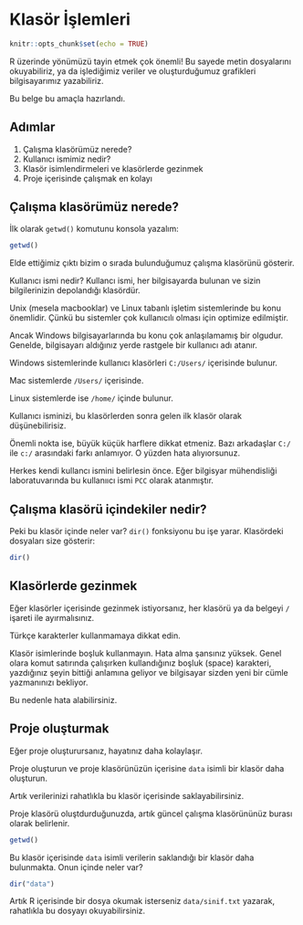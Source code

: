 # Klasör İşlemleri {#sec-klasor}

```r
knitr::opts_chunk$set(echo = TRUE)
```

R üzerinde yönümüzü tayin etmek çok önemli! Bu sayede metin dosyalarını okuyabiliriz, ya da işlediğimiz veriler ve oluşturduğumuz grafikleri bilgisayarımız yazabiliriz.

Bu belge bu amaçla hazırlandı.

## Adımlar

1. Çalışma klasörümüz nerede?
2. Kullanıcı ismimiz nedir?
3. Klasör isimlendirmeleri ve klasörlerde gezinmek
4. Proje içerisinde çalışmak en kolayı

## Çalışma klasörümüz nerede?

İlk olarak `getwd()` komutunu konsola yazalım:

```r
getwd()
```

Elde ettiğimiz çıktı bizim o sırada bulunduğumuz çalışma klasörünü gösterir.

Kullanıcı ismi nedir? Kullancı ismi, her bilgisayarda bulunan ve sizin bilgilerinizin depolandığı klasördür.

Unix (mesela macbooklar) ve Linux tabanlı  işletim sistemlerinde bu konu önemlidir. Çünkü bu sistemler çok kullanıcılı olması için optimize edilmiştir.

Ancak Windows bilgisayarlarında bu konu çok anlaşılamamış bir olgudur. Genelde, bilgisayarı aldığınız yerde rastgele bir kullanıcı adı atanır. 

Windows sistemlerinde kullanıcı klasörleri `C:/Users/` içerisinde bulunur.

Mac sistemlerde `/Users/` içerisinde.

Linux sistemlerde ise `/home/` içinde bulunur.

Kullanıcı isminizi, bu klasörlerden sonra gelen ilk klasör olarak düşünebilirisiz.

Önemli nokta ise, büyük küçük harflere dikkat etmeniz. Bazı arkadaşlar `C:/` ile `c:/` arasındaki farkı anlamıyor. O yüzden hata alıyıorsunuz.

Herkes kendi kullancı ismini belirlesin önce. Eğer bilgisyar mühendisliği laboratuvarında bu kullanııcı ismi `PCC` olarak atanmıştır.

## Çalışma klasörü içindekiler nedir?

Peki bu klasör içinde neler var? `dir()` fonksiyonu bu işe yarar. Klasördeki dosyaları size gösterir:

```r
dir()
```

## Klasörlerde gezinmek

Eğer klasörler içerisinde gezinmek istiyorsanız, her klasörü ya da belgeyi `/` işareti ile ayırmalısınız.

Türkçe karakterler kullanmamaya dikkat edin.

Klasör isimlerinde boşluk kullanmayın. Hata alma şansınız yüksek. Genel olara komut satırında çalışırken kullandığınız boşluk (space) karakteri, yazdığınız şeyin bittiği anlamına geliyor ve bilgisayar sizden yeni bir cümle yazmanınızı bekliyor.

Bu nedenle hata alabilirsiniz.

## Proje oluşturmak

Eğer proje oluşturursanız, hayatınız daha kolaylaşır.

Proje oluşturun ve proje klasörünüzün içerisine `data` isimli bir klasör daha oluşturun.

Artık verilerinizi rahatlıkla bu klasör içerisinde saklayabilirsiniz.

Proje klasörü oluştdurduğunuzda, artık güncel çalışma klasörününüz burası olarak belirlenir.

```r
getwd()
```

Bu klasör içerisinde `data` isimli verilerin saklandığı bir klasör daha bulunmakta. Onun içinde neler var?

```r
dir("data")
```

Artık R içerisinde bir dosya okumak isterseniz `data/sinif.txt` yazarak, rahatlıkla bu dosyayı okuyabilirsiniz.



